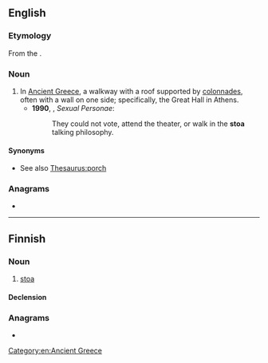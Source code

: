 ==English==
{{wikipedia}}

===Etymology===
From the {{etyl|grc|en}} {{m|grc|στοά}}.

===Noun===
{{en-noun|stoae|stoæ|stoai|s}}

# In [[Ancient Greece]], a walkway with a roof supported by [[colonnade]]s, often with a wall on one side; specifically, the Great Hall in Athens.
#* '''1990''', {{w|Camille Paglia}}, ''Sexual Personae'':
#*: They could not vote, attend the theater, or walk in the '''stoa''' talking philosophy.

====Synonyms====
* See also [[Thesaurus:porch]]

===Anagrams===
* {{anagrams|en|OTAs|SOTA|Sato|Taos|Tsao|as to|oast|oats|taos|toas|tosa}}

[[Category:en:Ancient Greece]]

----

==Finnish==

===Noun===
{{fi-noun}}

# {{lb|fi|architecture}} [[#English|stoa]]

====Declension====
{{fi-decl|type=koira<!--
-->|nom_sg=stoa<!--
-->|gen_sg=stoan<!--
-->|par_sg=stoaa<!--
-->|ine_sg=stoassa<!--
-->|ela_sg=stoasta<!--
-->|ill_sg=stoaan<!--
-->|ade_sg=stoalla<!--
-->|abl_sg=stoalta<!--
-->|all_sg=stoalle<!--
-->|ess_sg=stoana<!--
-->|tra_sg=stoaksi<!--
-->|abe_sg=stoatta<!--

-->|nom_pl=stoat<!--
-->|gen_pl=stoien|gen_pl2=stoain<!--
-->|par_pl=stoia<!--
-->|ine_pl=stoissa<!--
-->|ela_pl=stoista<!--
-->|ill_pl=stoiin<!--
-->|ade_pl=stoilla<!--
-->|abl_pl=stoilta<!--
-->|all_pl=stoille<!--
-->|ess_pl=stoina<!--
-->|tra_pl=stoiksi<!--
-->|ins_pl=stoin<!--
-->|abe_pl=stoitta<!--
-->|com_pl=stoineen<!--
-->}}

===Anagrams===
* {{anagrams|fi|Atso|osat|osta|otsa|sato|sota|taos|taso|tosa}}